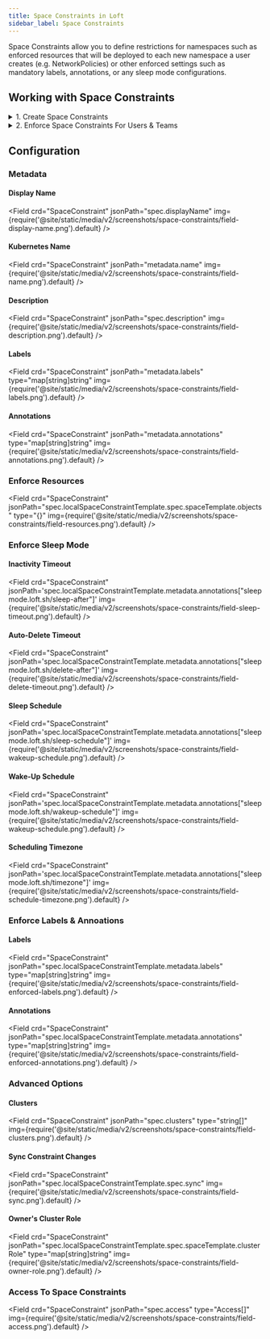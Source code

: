 ```yaml
---
title: Space Constraints in Loft
sidebar_label: Space Constraints
---
```




Space Constraints allow you to define restrictions for namespaces such as enforced resources that will be deployed to each new namespace a user creates (e.g. NetworkPolicies) or other enforced settings such as mandatory labels, annotations, or any sleep mode configurations.

## Working with Space Constraints

<details>
  <summary>1. Create Space Constraints</summary>
  <PartialSpaceContraintsCreateUI/>
</details>

<details>
  <summary>2. Enforce Space Constraints For Users & Teams</summary>
  <PartialSpaceContraintsEnforceUI/>
</details>


## Configuration

### Metadata

#### Display Name
<Field crd="SpaceConstraint" jsonPath="spec.displayName" img={require('@site/static/media/v2/screenshots/space-constraints/field-display-name.png').default} />

#### Kubernetes Name
<Field crd="SpaceConstraint" jsonPath="metadata.name" img={require('@site/static/media/v2/screenshots/space-constraints/field-name.png').default} />

#### Description
<Field crd="SpaceConstraint" jsonPath="spec.description" img={require('@site/static/media/v2/screenshots/space-constraints/field-description.png').default} />

#### Labels
<Field crd="SpaceConstraint" jsonPath="metadata.labels" type="map[string]string" img={require('@site/static/media/v2/screenshots/space-constraints/field-labels.png').default} />

#### Annotations
<Field crd="SpaceConstraint" jsonPath="metadata.annotations" type="map[string]string" img={require('@site/static/media/v2/screenshots/space-constraints/field-annotations.png').default} />


### Enforce Resources
<Field crd="SpaceConstraint" jsonPath="spec.localSpaceConstraintTemplate.spec.spaceTemplate.objects" type="{}" img={require('@site/static/media/v2/screenshots/space-constraints/field-resources.png').default} />


### Enforce Sleep Mode

#### Inactivity Timeout
<Field crd="SpaceConstraint" jsonPath='spec.localSpaceConstraintTemplate.metadata.annotations["sleepmode.loft.sh/sleep-after"]' img={require('@site/static/media/v2/screenshots/space-constraints/field-sleep-timeout.png').default} />

#### Auto-Delete Timeout
<Field crd="SpaceConstraint" jsonPath='spec.localSpaceConstraintTemplate.metadata.annotations["sleepmode.loft.sh/delete-after"]' img={require('@site/static/media/v2/screenshots/space-constraints/field-delete-timeout.png').default} />

#### Sleep Schedule
<Field crd="SpaceConstraint" jsonPath='spec.localSpaceConstraintTemplate.metadata.annotations["sleepmode.loft.sh/sleep-schedule"]' img={require('@site/static/media/v2/screenshots/space-constraints/field-wakeup-schedule.png').default} />

#### Wake-Up Schedule
<Field crd="SpaceConstraint" jsonPath='spec.localSpaceConstraintTemplate.metadata.annotations["sleepmode.loft.sh/wakeup-schedule"]' img={require('@site/static/media/v2/screenshots/space-constraints/field-wakeup-schedule.png').default} />

#### Scheduling Timezone
<Field crd="SpaceConstraint" jsonPath='spec.localSpaceConstraintTemplate.metadata.annotations["sleepmode.loft.sh/timezone"]' img={require('@site/static/media/v2/screenshots/space-constraints/field-schedule-timezone.png').default} />

### Enforce Labels & Annoations

#### Labels
<Field crd="SpaceConstraint" jsonPath="spec.localSpaceConstraintTemplate.metadata.labels" type="map[string]string" img={require('@site/static/media/v2/screenshots/space-constraints/field-enforced-labels.png').default} />

#### Annotations
<Field crd="SpaceConstraint" jsonPath="spec.localSpaceConstraintTemplate.metadata.annotations" type="map[string]string" img={require('@site/static/media/v2/screenshots/space-constraints/field-enforced-annotations.png').default} />


### Advanced Options

#### Clusters
<Field crd="SpaceConstraint" jsonPath="spec.clusters" type="string[]" img={require('@site/static/media/v2/screenshots/space-constraints/field-clusters.png').default} />

#### Sync Constraint Changes
<Field crd="SpaceConstraint" jsonPath="spec.localSpaceConstraintTemplate.spec.sync" img={require('@site/static/media/v2/screenshots/space-constraints/field-sync.png').default} />

#### Owner's Cluster Role
<Field crd="SpaceConstraint" jsonPath="spec.localSpaceConstraintTemplate.spec.spaceTemplate.clusterRole" type="map[string]string" img={require('@site/static/media/v2/screenshots/space-constraints/field-owner-role.png').default} />


### Access To Space Constraints
<Field crd="SpaceConstraint" jsonPath="spec.access" type="Access[]" img={require('@site/static/media/v2/screenshots/space-constraints/field-access.png').default} />

